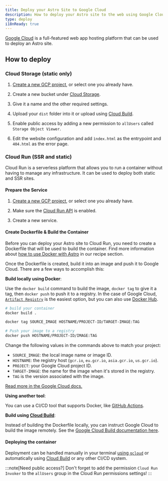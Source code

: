 ```yaml
---
title: Deploy your Astro Site to Google Cloud
description: How to deploy your Astro site to the web using Google Cloud.
type: deploy
i18nReady: true
---
```


[Google Cloud](https://cloud.google.com/) is a full-featured web app hosting platform that can be used to deploy an Astro site.

## How to deploy

### Cloud Storage (static only)

1. [Create a new GCP project](https://console.cloud.google.com/projectcreate), or select one you already have.

2. Create a new bucket under [Cloud Storage](https://cloud.google.com/storage).

3. Give it a name and the other required settings.

4. Upload your `dist` folder into it or upload using [Cloud Build](https://cloud.google.com/build).

5. Enable public access by adding a new permission to `allUsers` called `Storage Object Viewer`.

6. Edit the website configuration and add `ìndex.html` as the entrypoint and `404.html` as the error page.

### Cloud Run (SSR and static)

Cloud Run is a serverless platform that allows you to run a container without having to manage any infrastructure. It can be used to deploy both static and SSR sites.

#### Prepare the Service

1. [Create a new GCP project](https://console.cloud.google.com/projectcreate), or select one you already have.

2. Make sure the [Cloud Run API](https://console.cloud.google.com/apis/library/run.googleapis.com) is enabled.

3. Create a new service.


#### Create Dockerfile & Build the Container

Before you can deploy your Astro site to Cloud Run, you need to create a Dockerfile that will be used to build the container. Find more information about [how to use Docker with Astro](/en/recipes/docker/#creating-a-dockerfile) in our recipe section.

Once the Dockerfile is created, build it into an image and push it to Google Cloud. There are a few ways to accomplish this:

**Build locally using Docker**:

Use the `docker build` command to build the image, `docker tag` to give it a tag, then `docker push` to push it to a registry. In the case of Google Cloud, [`Artifact Registry`](https://cloud.google.com/artifact-registry/docs/docker/pushing-and-pulling) is the easiest option, but you can also use [Docker Hub](https://hub.docker.com/).

```bash
# build your container
docker build .

docker tag SOURCE_IMAGE HOSTNAME/PROJECT-ID/TARGET-IMAGE:TAG

# Push your image to a registry
docker push HOSTNAME/PROJECT-ID/IMAGE:TAG
```

Change the following values in the commands above to match your project:

- `SOURCE_IMAGE`: the local image name or image ID.
- `HOSTNAME`: the registry host (`gcr.io`, `eu.gcr.io`, `asia.gcr.io`, `us.gcr.io`).
- `PROJECT`: your Google Cloud project ID.
- `TARGET-IMAGE`: the name for the image when it's stored in the registry.
- `TAG` is the version associated with the image.


[Read more in the Google Cloud docs.](https://cloud.google.com/artifact-registry/docs/docker/pushing-and-pulling)

**Using another tool**:

You can use a CI/CD tool that supports Docker, like [GitHub Actions](https://github.com/marketplace/actions/push-to-gcr-github-action).

**Build using [Cloud Build](https://cloud.google.com/build)**:

Instead of building the Dockerfile locally, you can instruct Google Cloud to build the image remotely. See the [Google Cloud Build documentation here](https://cloud.google.com/build/docs/build-push-docker-image).

#### Deploying the container

Deployment can be handled manually in your terminal [using `gcloud`](https://cloud.google.com/run/docs/deploying#service) or automatically using [Cloud Build](https://cloud.google.com/build) or any other CI/CD system.

:::note[Need public access?]
Don't forget to add the permission `Cloud Run Invoker` to the `allUsers` group in the Cloud Run permissions settings!
:::

